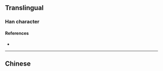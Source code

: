 {{also|嘯}}
{{character info/new}}
==Translingual==

===Han character===
{{Han char|rn=30|rad=口|as=08|sn=11|four=|canj=RLX,XRLX|ids=⿰口肃}}

====References====
* {{Han ref|kx=0196.261|hdz=10647.030|uh=5578|ud=21880}}

----

==Chinese==
{{zh-see|嘯}}